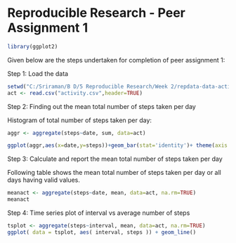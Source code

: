 Reproducible Research - Peer Assignment 1 
========================================================

```r
library(ggplot2)
```

Given below are the steps undertaken for completion of peer assignment 1:

Step 1: Load the data

```r
setwd("C:/Sriraman/B D/5 Reproducible Research/Week 2/repdata-data-activity")
act <- read.csv("activity.csv",header=TRUE)
```

Step 2: Finding out the mean total number of steps taken per day

Histogram of total number of steps taken per day:

```r
aggr <- aggregate(steps~date, sum, data=act)
```
```r
ggplot(aggr,aes(x=date,y=steps))+geom_bar(stat='identity')+ theme(axis.text.x=element_text(angle=-90))
```

Step 3: Calculate and report the mean total number of steps taken per day

Following table shows the mean total number of steps taken per day or all days having valid values.

```r
meanact <- aggregate(steps~date, mean, data=act, na.rm=TRUE)
meanact
```

Step 4: Time series plot of interval vs average number of steps

```r
tsplot <- aggregate(steps~interval, mean, data=act, na.rm=TRUE)
ggplot( data = tsplot, aes( interval, steps )) + geom_line() 
```
